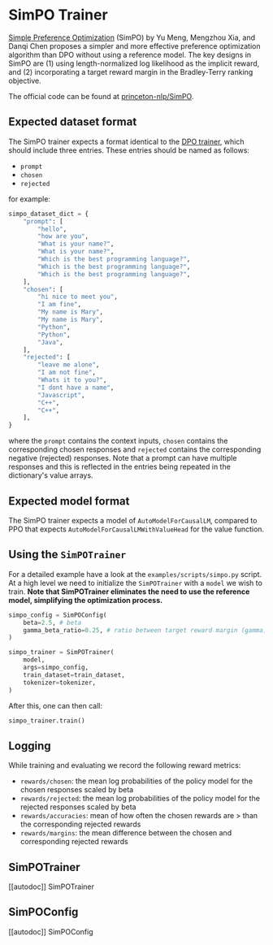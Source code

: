 # SimPO Trainer

[Simple Preference Optimization](https://arxiv.org/abs/2405.14734) (SimPO) by Yu Meng, Mengzhou Xia, and Danqi Chen proposes a simpler and more effective preference optimization algorithm than DPO without using a reference model. The key designs in SimPO are (1) using length-normalized log likelihood as the implicit reward, and (2) incorporating a target reward margin in the Bradley-Terry ranking objective.

The official code can be found at [princeton-nlp/SimPO](https://github.com/princeton-nlp/SimPO).

## Expected dataset format

The SimPO trainer expects a format identical to the [DPO trainer](https://huggingface.co/docs/trl/trainer#trl.DPOTrainer), which should include three entries. These entries should be named as follows:

- `prompt`
- `chosen`
- `rejected`

for example:

```py
simpo_dataset_dict = {
    "prompt": [
        "hello",
        "how are you",
        "What is your name?",
        "What is your name?",
        "Which is the best programming language?",
        "Which is the best programming language?",
        "Which is the best programming language?",
    ],
    "chosen": [
        "hi nice to meet you",
        "I am fine",
        "My name is Mary",
        "My name is Mary",
        "Python",
        "Python",
        "Java",
    ],
    "rejected": [
        "leave me alone",
        "I am not fine",
        "Whats it to you?",
        "I dont have a name",
        "Javascript",
        "C++",
        "C++",
    ],
}
```
where the `prompt` contains the context inputs, `chosen` contains the corresponding chosen responses and `rejected` contains the corresponding negative (rejected) responses. Note that a prompt can have multiple responses and this is reflected in the entries being repeated in the dictionary's value arrays.

## Expected model format
The SimPO trainer expects a model of `AutoModelForCausalLM`, compared to PPO that expects `AutoModelForCausalLMWithValueHead` for the value function.

## Using the `SimPOTrainer`
For a detailed example have a look at the `examples/scripts/simpo.py` script. At a high level we need to initialize the `SimPOTrainer` with a `model` we wish to train. **Note that SimPOTrainer eliminates the need to use the reference model, simplifying the optimization process.**

```py
simpo_config = SimPOConfig(
    beta=2.5, # beta
    gamma_beta_ratio=0.25, # ratio between target reward margin (gamma) and beta
)

simpo_trainer = SimPOTrainer(
    model,
    args=simpo_config,
    train_dataset=train_dataset,
    tokenizer=tokenizer,
)
```
After this, one can then call:

```py
simpo_trainer.train()
```

## Logging

While training and evaluating we record the following reward metrics:

* `rewards/chosen`: the mean log probabilities of the policy model for the chosen responses scaled by beta
* `rewards/rejected`: the mean log probabilities of the policy model for the rejected responses scaled by beta
* `rewards/accuracies`: mean of how often the chosen rewards are > than the corresponding rejected rewards
* `rewards/margins`: the mean difference between the chosen and corresponding rejected rewards
 
## SimPOTrainer

[[autodoc]] SimPOTrainer

## SimPOConfig

[[autodoc]] SimPOConfig
